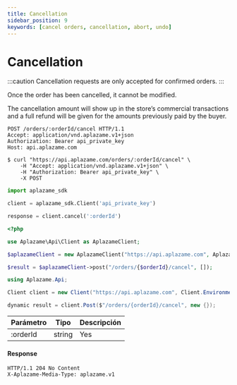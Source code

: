 ```yaml
---
title: Cancellation
sidebar_position: 9
keywords: [cancel orders, cancellation, abort, undo]
---
```


# Cancellation

:::caution
Cancellation requests are only accepted for confirmed orders.
:::

Once the order has been cancelled, it cannot be modified.

The cancellation amount will show up in the store’s commercial transactions and a full refund will be given for the amounts previously paid by the buyer.

<Tabs>
  <TabItem value="http" label="http">

```http
POST /orders/:orderId/cancel HTTP/1.1
Accept: application/vnd.aplazame.v1+json
Authorization: Bearer api_private_key
Host: api.aplazame.com
```
  </TabItem>
  <TabItem value="shell" label="shell">

```shell
$ curl "https://api.aplazame.com/orders/:orderId/cancel" \
    -H "Accept: application/vnd.aplazame.v1+json" \
    -H "Authorization: Bearer api_private_key" \
    -X POST
```
  </TabItem>
  <TabItem value="python" label="python">

```python
import aplazame_sdk

client = aplazame_sdk.Client('api_private_key')

response = client.cancel(':orderId')
```
  </TabItem>
  <TabItem value="php" label="php">

```php
<?php

use Aplazame\Api\Client as AplazameClient;

$aplazameClient = new AplazameClient("https://api.aplazame.com", AplazameClient::ENVIRONMENT_PRODUCTION, " api_private_key");

$result = $aplazameClient->post("/orders/{$orderId}/cancel", []);
```
  </TabItem>
  <TabItem value="c" label="C#">

```csharp
using Aplazame.Api;

Client client = new Client("https://api.aplazame.com", Client.EnvironmentProduction, " api_private_key");

dynamic result = client.Post($"/orders/{orderId}/cancel", new {});
```
  </TabItem>
</Tabs>

|<t id="table.parameter">Parámetro</t> | <t id="table.type">Tipo</t> | <t id="table.description">Descripción</t>|
|---------|---------|---------|
:orderId | string | <t id="docs.yes">Yes</t> | Order `ID`

#### Response

```http
HTTP/1.1 204 No Content
X-Aplazame-Media-Type: aplazame.v1
```
